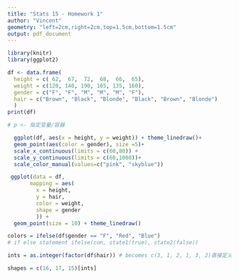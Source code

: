 ```yaml
---
title: "Stats 15 - Homework 1"
author: "Vincent"
geometry: "left=2cm,right=2cm,top=1.5cm,bottom=1.5cm"
output: pdf_document
---
```

  
```r
library(knitr)
library(ggplot2)
```

```r
df <- data.frame(
  height = c( 62,  67,  72,  68,  66,  65),
  weight = c(120, 140, 190, 165, 135, 160),
  gender = c("F", "F", "M", "M", "M", "F"),
  hair = c("Brown", "Black", "Blonde", "Black", "Brown", "Blonde")
  )
print(df)

# p <- 指定变量/容器

  ggplot(df, aes(x = height, y = weight)) + theme_linedraw()+
  geom_point(aes(color = gender), size =5)+ 
  scale_x_continuous(limits = c(60,80)) +
  scale_y_continuous(limits = c(60,1000))+
  scale_color_manual(values=c("pink", "skyblue"))

 ggplot(data = df,
       mapping = aes(
         x = height,
         y = hair,
         color = weight,
         shape = gender
         )) +
  geom_point(size = 10) + theme_linedraw()

colors = ifelse(df$gender == "F", "Red", "Blue")
# if else statement ifelse(con, state1(true), state2(false))

ints = as.integer(factor(df$hair)) # becomes c(3, 1, 2, 1, 3, 2)直接定义成一个整数类型

shapes = c(16, 17, 15)[ints]




```